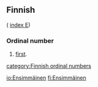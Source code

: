 ==Finnish==
( [[Wiktionary:Finnish_index_e|index E]])

===Ordinal number===

# [[first]].

[[category:Finnish ordinal numbers]]

[[io:Ensimmäinen]]
[[fi:Ensimmäinen]]